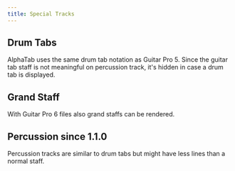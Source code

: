 ```yaml
---
title: Special Tracks
---
```



## Drum Tabs
AlphaTab uses the same drum tab notation as Guitar Pro 5. Since the guitar tab staff is not meaningful on 
percussion track, it's hidden in case a drum tab is displayed.
<AlphaTab file="/files/features/Drums.gp5" />

## Grand Staff
With Guitar Pro 6 files also grand staffs can be rendered.
<AlphaTab file="/files/features/Piano.gpx" />

## Percussion <span class="badge badge--info badge--header">since 1.1.0</span>

Percussion tracks are similar to drum tabs but might have less lines than a normal staff. 
<AlphaTab file="/files/features/Percussion.gp" tracks="all" />